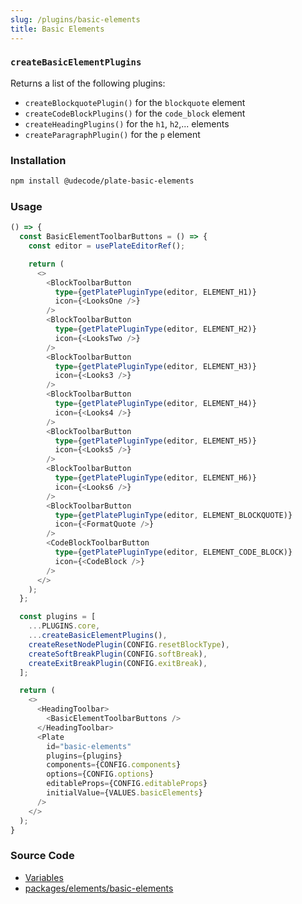 ```yaml
---
slug: /plugins/basic-elements
title: Basic Elements
---
```


### `createBasicElementPlugins`

Returns a list of the following plugins:
- `createBlockquotePlugin()` for the `blockquote` element
- `createCodeBlockPlugins()` for the `code_block` element
- `createHeadingPlugins()` for the `h1`, `h2`,... elements
- `createParagraphPlugin()` for the `p` element

### Installation

```bash npm2yarn
npm install @udecode/plate-basic-elements
```

### Usage

```ts live
() => {
  const BasicElementToolbarButtons = () => {
    const editor = usePlateEditorRef();

    return (
      <>
        <BlockToolbarButton
          type={getPlatePluginType(editor, ELEMENT_H1)}
          icon={<LooksOne />}
        />
        <BlockToolbarButton
          type={getPlatePluginType(editor, ELEMENT_H2)}
          icon={<LooksTwo />}
        />
        <BlockToolbarButton
          type={getPlatePluginType(editor, ELEMENT_H3)}
          icon={<Looks3 />}
        />
        <BlockToolbarButton
          type={getPlatePluginType(editor, ELEMENT_H4)}
          icon={<Looks4 />}
        />
        <BlockToolbarButton
          type={getPlatePluginType(editor, ELEMENT_H5)}
          icon={<Looks5 />}
        />
        <BlockToolbarButton
          type={getPlatePluginType(editor, ELEMENT_H6)}
          icon={<Looks6 />}
        />
        <BlockToolbarButton
          type={getPlatePluginType(editor, ELEMENT_BLOCKQUOTE)}
          icon={<FormatQuote />}
        />
        <CodeBlockToolbarButton
          type={getPlatePluginType(editor, ELEMENT_CODE_BLOCK)}
          icon={<CodeBlock />}
        />
      </>
    );
  };

  const plugins = [
    ...PLUGINS.core,
    ...createBasicElementPlugins(),
    createResetNodePlugin(CONFIG.resetBlockType),
    createSoftBreakPlugin(CONFIG.softBreak),
    createExitBreakPlugin(CONFIG.exitBreak),
  ];

  return (
    <>
      <HeadingToolbar>
        <BasicElementToolbarButtons />
      </HeadingToolbar>
      <Plate
        id="basic-elements"
        plugins={plugins}
        components={CONFIG.components}
        options={CONFIG.options}
        editableProps={CONFIG.editableProps}
        initialValue={VALUES.basicElements}
      />
    </>
  );
}
```

### Source Code

- [Variables](https://github.com/udecode/plate/blob/main/docs/src/live/live.tsx)
- [packages/elements/basic-elements](https://github.com/udecode/plate/tree/main/packages/elements/basic-elements/src)
